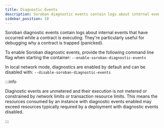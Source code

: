 ```yaml
---
title: Diagnostic Events
description: Soroban diagnostic events contain logs about internal events
sidebar_position: 10
---
```


Soroban diagnostic events contain logs about internal events that have occurred while a contract is executing. They're particularly useful for debugging why a contract is trapped (panicked).

To enable Soroban diagnostic events, provide the following command line flag when starting the container: `--enable-soroban-diagnostic-events`

In local network mode, diagnostics are enabled by default and can be disabled with: `--disable-soroban-diagnostic-events`

:::info

Diagnostic events are unmetered and their execution is not metered or constrained by network limits or transaction resource limits. This means the resources consumed by an instance with diagnostic events enabled may exceed resources typically required by a deployment with diagnostic events disabled.

:::
